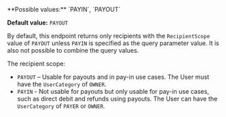 <ParamField query="RecipientScope" type="string">
**Possible values:** `PAYIN`, `PAYOUT`

**Default value:** `PAYOUT`

By default, this endpoint returns only recipients with the `RecipientScope` value of `PAYOUT` unless `PAYIN` is specified as the query parameter value. It is also not possible to combine the query values.

The recipient scope:
- `PAYOUT` – Usable for payouts and in pay-in use cases. The User must have the `UserCategory` of `OWNER`.
- `PAYIN` - Not usable for payouts but only usable for pay-in use cases, such as direct debit and refunds using payouts. The User can have the `UserCategory` of `PAYER` or `OWNER`.
</ParamField>